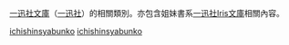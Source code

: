 [[一迅社文庫|一迅社文庫]]（[[一迅社|一迅社]]）的相關類別。亦包含姐妹書系[[一迅社Iris文庫|一迅社Iris文庫]]相關內容。

{{DEFAULTSORT:ichishinsyabunko}}
[[Category:一迅社|ichishinsyabunko]]
[[Category:日本輕小說文庫|ichishinsyabunko]]